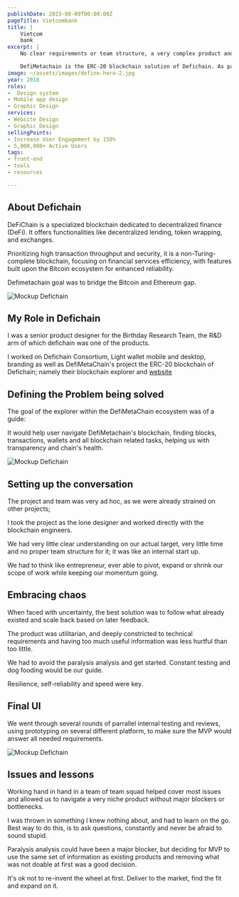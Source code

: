 ```yaml
---
publishDate: 2023-08-09T00:00:00Z
pageTitle: Vietcombank
title: |
    Vietcom
    bank
excerpt: |
    No clear requirements or team structure, a very complex product and very little time - let's see how we made a blockchain explorer:

    DefiMetachain is the ERC-20 blockchain solution of Defichain. As part of this product, I worked on the blockchain explorer.
image: ~/assets/images/define-hero-2.jpg
year: 2018
roles:
-  Design system
- Mobile app design
- Graphic Design
services:
- Website Design
- Graphic Design
sellingPoints:
- Increase User Engagement by 150%
- 5,000,000+ Active Users
tags:
- front-end
- tools
- resources

---
```


## About Defichain

DeFiChain is a specialized blockchain dedicated to decentralized finance (DeFi). It offers functionalities like decentralized lending, token wrapping, and exchanges.

Prioritizing high transaction throughput and security, it is a non-Turing-complete blockchain, focusing on financial services efficiency, with features built upon the Bitcoin ecosystem for enhanced reliability.

Defimetachain goal was to bridge the Bitcoin and Ethereum gap.

![Mockup Defichain](/images/defichain/define-1.jpg)

## My Role in Defichain

I was a senior product designer for the Birthday Research Team, the R&D arm of which defichain was one of the products.

I worked on Defichain Consortium, Light wallet mobile and desktop, branding as well as DefiMetaChain's project the ERC-20 blockchain of Defichain; namely their blockchain explorer and [website](#!)

## Defining the Problem being solved

The goal of the explorer within the DefiMetaChain ecosystem was of a guide:

It would help user navigate DefiMetachain's blockchain, finding blocks, transactions, wallets and all blockchain related tasks, helping us with transparency and chain's health.

![Mockup Defichain](/images/defichain/define-2.jpg)

## Setting up the conversation

The project and team was very ad hoc, as we were already strained on other projects;

I took the project as the lone designer and worked directly with the blockchain engineers.

We had very little clear understanding on our actual target, very little time and no proper team structure for it; it was like an internal start up.

We had to think like entrepreneur, ever able to pivot, expand or shrink our scope of work while keeping our momentum going.

## Embracing chaos

When faced with uncertainty, the best solution was to follow what already existed and scale back based on later feedback.

The product was utilitarian, and deeply constricted to technical requirements and having too much useful information was less hurtful than too little.

We had to avoid the paralysis analysis and get started.
Constant testing and dog fooding would be our guide.

Resilience, self-reliability and speed were key.

## Final UI

We went through several rounds of parrallel internal testing and reviews, using prototyping on several different platform, to make sure the MVP would answer all needed requirements.

![Mockup Defichain](/images/defichain/define-3.jpg)

## Issues and lessons

Working hand in hand in a team of team squad helped cover most issues and allowed us to navigate a very niche product without major blockers or bottlenecks.

I was thrown in something I knew nothing about, and had to learn on the go.
Best way to do this, is to ask questions, constantly and never be afraid to sound stupid.

Paralysis analysis could have been a major blocker, but deciding for MVP to use the same set of information as existing products and removing what was not doable at first was a good decision.

It's ok not to re-invent the wheel at first.
Deliver to the market, find the fit and expand on it.